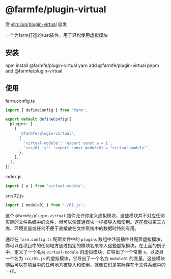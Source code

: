 
# @farmfe/plugin-virtual

受 [@rollup/plugin-virtual](https://www.npmjs.com/package/@rollup/plugin-virtual) 启发

一个为farm打造的rust插件，用于轻松使用虚拟模块

## 安装

<Tabs>
  <TabItem value="npm" label="npm">
    <CodeBlock>npm install @farmfe/plugin-virtual</CodeBlock>
  </TabItem>
  <TabItem value="yarn" label="yarn">
    <CodeBlock>yarn add @farmfe/plugin-virtual</CodeBlock>
  </TabItem>
  <TabItem value="pnpm" label="pnpm">
    <CodeBlock>pnpm add @farmfe/plugin-virtual</CodeBlock>
  </TabItem>
</Tabs>

## 使用

farm.config.ts

```typescript
import { defineConfig } from 'farm';

export default defineConfig({
  plugins: [
    [
      '@farmfe/plugin-virtual',
      {
        'virtual-module': 'export const a = 1',
        'src/01.js': 'export const module01 = "virtual-module"',
      },
    ],
  ],
});
```

index.js

```javascript
import { a } from 'virtual-module';
```

src/02.js

```javascript
import { module01 } from './01.js';
```

这个 `@farmfe/plugin-virtual` 插件允许你定义虚拟模块，这些模块并不对应任何实际的文件系统中的文件，但可以像普通模块一样被导入和使用。这在模拟第三方库、环境变量或任何不便于直接放在文件系统中的数据时特别有用。

通过在 `farm.config.ts` 配置文件中的 `plugins` 数组中注册插件并配置虚拟模块，你可以在项目中的任何地方通过指定的模块名来导入这些虚拟模块。在上面的例子中，定义了一个名为 `virtual-module` 的虚拟模块，它导出了一个常量 `a`，以及另一个名为 `src/01.js` 的虚拟模块，它导出了一个名为 `module01` 的变量。这些模块随后可以在项目中的任何地方被导入和使用，就像它们是实际存在于文件系统中的一样。
